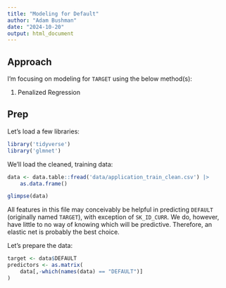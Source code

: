 ```yaml
---
title: "Modeling for Default"
author: "Adam Bushman"
date: "2024-10-20"
output: html_document
---
```


## Approach

I'm focusing on modeling for `TARGET` using the below method(s): 

1.  Penalized Regression


## Prep

Let's load a few libraries:

```r
library('tidyverse')
library('glmnet')
```

We'll load the cleaned, training data:

```r
data <- data.table::fread('data/application_train_clean.csv') |>
    as.data.frame()

glimpse(data)
```

All features in this file may conceivably be helpful in predicting `DEFAULT` (originally named `TARGET`), with exception of `SK_ID_CURR`. We do, however, have  little to no way of knowing which will be predictive. Therefore, an elastic net is probably the best choice.

Let's prepare the data:

```r
target <- data$DEFAULT
predictors <- as.matrix(
    data[,-which(names(data) == "DEFAULT")]
)
```


